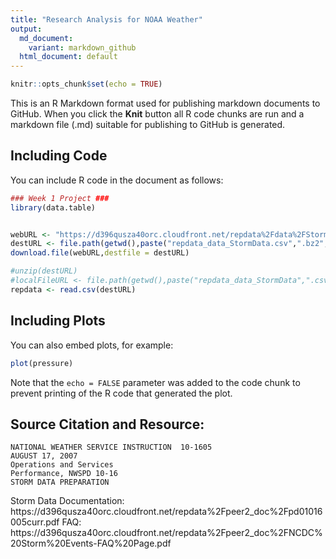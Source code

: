 ```yaml
---
title: "Research Analysis for NOAA Weather"
output:
  md_document:
    variant: markdown_github
  html_document: default
---
```


```r
knitr::opts_chunk$set(echo = TRUE)
```



This is an R Markdown format used for publishing markdown documents to GitHub. When you click the **Knit** button all R code chunks are run and a markdown file (.md) suitable for publishing to GitHub is generated.

## Including Code

You can include R code in the document as follows:

```r
### Week 1 Project ###
library(data.table)


webURL <- "https://d396qusza40orc.cloudfront.net/repdata%2Fdata%2FStormData.csv.bz2"
destURL <- file.path(getwd(),paste("repdata_data_StormData.csv",".bz2",sep = ""))
download.file(webURL,destfile = destURL)

#unzip(destURL)
#localFileURL <- file.path(getwd(),paste("repdata_data_StormData",".csv",sep = ""))
repdata <- read.csv(destURL)
```

## Including Plots

You can also embed plots, for example:

```r
plot(pressure)
```

Note that the `echo = FALSE` parameter was added to the code chunk to prevent printing of the R code that generated the plot.



## Source Citation and Resource:
    NATIONAL WEATHER SERVICE INSTRUCTION  10-1605 
    AUGUST 17, 2007 
    Operations and Services 
    Performance, NWSPD 10-16
    STORM DATA PREPARATION


Storm Data Documentation: https://d396qusza40orc.cloudfront.net/repdata%2Fpeer2_doc%2Fpd01016005curr.pdf
FAQ: https://d396qusza40orc.cloudfront.net/repdata%2Fpeer2_doc%2FNCDC%20Storm%20Events-FAQ%20Page.pdf
